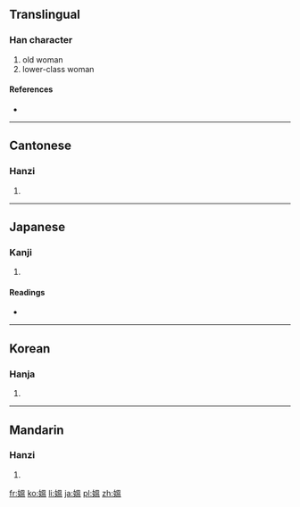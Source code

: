 {{also|媪}}
==Translingual==

===Han character===
{{Han char|rn=38|rad=女|as=10|sn=13|four=4641<sub>7</sub>|canj=女田人廿 (VWOT)|ids=⿰[[女]][[𥁕]]}}

# old woman
# lower-class woman

====References====
* {{Han ref|kx=0268.190|dkj=06588|dj=0535.380|hdz=21071.211|uh=5ABC|ud=23228|bh=B6FE|bd=46846}}

----

==Cantonese==

===Hanzi===
{{yue-hanzi|jyut=[[ou2]], [[wan2]]|y=ou2, wan2|sim=媪}}

# {{defn|lang=yue|sort=女10}}

----

==Japanese==

===Kanji===
{{ja-kanji|grade=|rs=女10}}

# {{defn|lang=ja|sort=女10}}

====Readings====
* {{ja-readings|on=[[おう]] (ō)|kun=[[おうな]] (ouna)}}

----

==Korean==

===Hanja===
{{ko-hanja|hangeul=온|rv=on|mr=on}}

# {{defn|lang=ko|sort=女10}}

----

==Mandarin==

===Hanzi===
{{cmn-hanzi|sim=媪|pin=[[ǎo]] ([[ao3]])|wg=ao<sup>3</sup>}}

# {{defn|lang=cmn|sort=女10}}

[[fr:媼]]
[[ko:媼]]
[[li:媼]]
[[ja:媼]]
[[pl:媼]]
[[zh:媼]]
